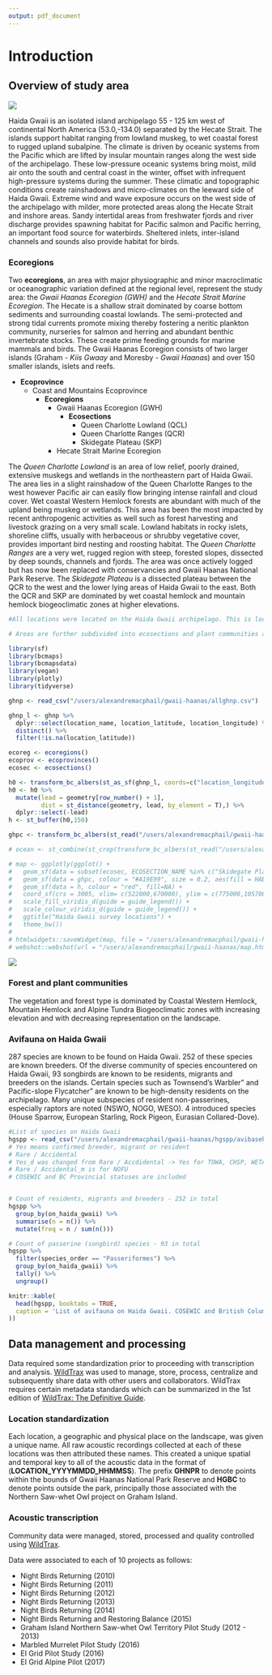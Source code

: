 ```yaml
---
output: pdf_document
---
```

# Introduction

## Overview of study area

![](images/coastal-western-hemlock.png)

Haida Gwaii is an isolated island archipelago 55 - 125 km west of continental North America (53.0,-134.0) separated by the Hecate Strait. The islands support habitat ranging from lowland muskeg, to wet coastal forest to rugged upland subalpine. The climate is driven by oceanic systems from the Pacific which are lifted by insular mountain ranges along the west side of the archipelago. These low-pressure oceanic systems bring moist, mild air onto the south and central coast in the winter, offset with infrequent high-pressure systems during the summer. These climatic and topographic conditions create rainshadows and micro-climates on the leeward side of Haida Gwaii. 
Extreme wind and wave exposure occurs on the west side of the archipelago with milder, more protected areas along the Hecate Strait and inshore areas. Sandy intertidal areas from freshwater fjords and river discharge provides spawning habitat for Pacific salmon and Pacific herring, an important food source for waterbirds. Sheltered inlets, inter-island channels and sounds also provide habitat for birds.
      
### Ecoregions
    
Two **ecoregions**, an area with major physiographic and minor macroclimatic or oceanographic variation defined at the regional level, represent the study area: the *Gwaii Haanas Ecoregion (GWH)* and the *Hecate Strait Marine Ecoregion*. The Hecate is a shallow strait dominated by coarse bottom sediments and surrounding coastal lowlands. The semi-protected and strong tidal currents promote mixing thereby fostering a neritic plankton community, nurseries for salmon and herring and abundant benthic invertebrate stocks. These create prime feeding grounds for marine mammals and birds. The Gwaii Haanas Ecoregion consists of two larger islands (Graham - *Kiis Gwaay* and Moresby - *Gwaii Haanas*) and over 150 smaller islands, islets and reefs. 

- **Ecoprovince**
  - Coast and Mountains Ecoprovince
    - **Ecoregions**
      - Gwaii Haanas Ecoregion (GWH)
        - **Ecosections**
          - Queen Charlotte Lowland (QCL)
          - Queen Charlotte Ranges (QCR)
          - Skidegate Plateau (SKP)
      - Hecate Strait Marine Ecoregion

The *Queen Charlotte Lowland* is an area of low relief, poorly drained, extensive muskegs and wetlands in the northeastern part of Haida Gwaii. The area lies in a slight rainshadow of the Queen Charlotte Ranges to the west however Pacific air can easily flow bringing intense rainfall and cloud cover. Wet coastal Western Hemlock forests are abundant with much of the upland being muskeg or wetlands. This area has been the most impacted by recent anthropogenic activities as well such as forest harvesting and livestock grazing on a very small scale. Lowland habitats in rocky islets, shoreline cliffs, usually with herbaceous or shrubby vegetative cover, provides important bird nesting and roosting habitat. The *Queen Charlotte Ranges* are a very wet, rugged region with steep, forested slopes, dissected by deep sounds, channels and fjords. The area was once actively logged but has now been replaced with conservancies and Gwaii Haanas National Park Reserve. The *Skidegate Plateau* is a dissected plateau between the QCR to the west and the lower lying areas of Haida Gwaii to the east. Both the QCR and SKP are dominated by wet coastal hemlock and mountain hemlock biogeoclimatic zones at higher elevations.

```r

#All locations were located on the Haida Gwaii archipelago. This is located within the Coast and Mountain Ecoprovince (COM), and the Gwaii Haanas (GWH) and Hecate Strait Marine Ecoregions. 

# Areas are further subdivided into ecosections and plant communities as defined by Golumbia 2001. 

library(sf)
library(bcmaps)
library(bcmapsdata)
library(vegan)
library(plotly)
library(tidyverse)

ghnp <- read_csv("/users/alexandremacphail/gwaii-haanas/allghnp.csv")

ghnp_l <- ghnp %>%
  dplyr::select(location_name, location_latitude, location_longitude) %>%
  distinct() %>%
  filter(!is.na(location_latitude))

ecoreg <- ecoregions()
ecoprov <- ecoprovinces()
ecosec <- ecosections()

h0 <- transform_bc_albers(st_as_sf(ghnp_l, coords=c("location_longitude","location_latitude"), crs=4326))
h0 <- h0 %>%
  mutate(lead = geometry[row_number() + 1],
         dist = st_distance(geometry, lead, by_element = T),) %>%
  dplyr::select(-lead)
h <- st_buffer(h0,150)

ghpc <- transform_bc_albers(st_read("/users/alexandremacphail/gwaii-haanas/gis/GHPlantCommunities_Golumbia01.shp", quiet = TRUE) %>% st_transform(crs=4326) %>% st_make_valid()) %>% na.omit()

# ocean <- st_combine(st_crop(transform_bc_albers(st_read("/users/alexandremacphail/GH/GH/gis/lhy_000h16a_e.shp", quiet=TRUE) %>% st_transform(crs=4326) %>% st_make_valid()), xmin = 529366.8, ymin = 781438.2, xmax = 748180.7, ymax = 1059955))

# map <- ggplotly(ggplot() +
#   geom_sf(data = subset(ecosec, ECOSECTION_NAME %in% c("Skidegate Plateau","Hecate Strait","Queen Charlotte Lowland","Queen Charlotte Ranges")), aes(colour = ECOSECTION_NAME, fill=NA)) +
#   geom_sf(data = ghpc, colour = "#A19E99", size = 0.2, aes(fill = HABITAT), alpha = 0.5) +
#   geom_sf(data = h, colour = "red", fill=NA) +
#   coord_sf(crs = 3005, xlim= c(522000,670000), ylim = c(775000,1057000), expand = F) +
#   scale_fill_viridis_d(guide = guide_legend()) +
#   scale_colour_viridis_d(guide = guide_legend()) + 
#   ggtitle("Haida Gwaii survey locations") +
#   theme_bw())
# 
# htmlwidgets::saveWidget(map, file = "/users/alexandremacphail/gwaii-haanas/map.html")
# webshot::webshot(url = "/users/alexandremacphail/gwaii-haanas/map.html", file = "/users/alexandremacphail/gwaii-haanas/map.png", delay = 1, zoom = 4)

```


![](map.png)


### Forest and plant communities

The vegetation and forest type is dominated by Coastal Western Hemlock, Mountain Hemlock and Alpine Tundra Biogeoclimatic zones with increasing elevation and with decreasing representation on the landscape. 

### Avifauna on Haida Gwaii

287 species are known to be found on Haida Gwaii. 252 of these species are known breeders. Of the diverse community of species encountered on Haida Gwaii, 93 songbirds are known to be residents, migrants and breeders on the islands. Certain species such as <span class="species">Townsend's Warbler"</span> and <span class="species">Pacific-slope Flycatcher"</span> are known to be high-density residents on the archipelago. Many unique subspecies of resident non-passerines, especially raptors are noted (NSWO, NOGO, WESO). 4 introduced species (House Sparrow, European Starling, Rock Pigeon, Eurasian Collared-Dove).

```r

#List of species on Haida Gwaii 
hgspp <- read_csv("/users/alexandremacphail/gwaii-haanas/hgspp/avibasehg2.csv") %>% as_tibble()
# Yes means confirmed breeder, migrant or resident
# Rare / Accidental
# Yes_d was changed from Rare / Accdidental -> Yes for TOWA, CHSP, WETA
# Rare / Accidental_m is for NOFU
# COSEWIC and BC Provincial statuses are included


# Count of residents, migrants and breeders - 252 in total
hgspp %>%
  group_by(on_haida_gwaii) %>%
  summarise(n = n()) %>%
  mutate(freq = n / sum(n()))

# Count of passerine (songbird) species - 93 in total
hgspp %>%
  filter(species_order == "Passeriformes") %>%
  group_by(on_haida_gwaii) %>%
  tally() %>%
  ungroup()

knitr::kable(
  head(hgspp, booktabs = TRUE,
  caption = 'List of avifauna on Haida Gwaii. COSEWIC and British Columbia Provincial Statuses are also included.'
))

```

## Data management and processing

Data required some standardization prior to proceeding with transcription and analysis. [WildTrax](https://www.wildtrax.ca) was used to manage, store, process, centralize and subsequently share data with other users and collaborators. WildTrax requires certain metadata standards which can be summarized in the 1st edition of [WildTrax: The Definitive Guide](https://www.wildtrax.ca/home/resources/wildtrax-guide.html). 

### Location standardization

Each <span class="jargon">location</span>, a geographic and physical place on the landscape, was given a unique name. All raw acoustic recordings collected at each of these locations was then attributed these names. This created a unique spatial and temporal key to all of the acoustic data in the format of (**LOCATION_YYYYMMDD_HHMMSS**). The prefix **GHNPR** to denote points within the bounds of Gwaii Haanas National Park Reserve and **HGBC** to denote points outside the park, principally those associated with the Northern Saw-whet Owl project on Graham Island.

### Acoustic transcription

Community data were managed, stored, processed and quality controlled using [WildTrax](https://www.wildtrax.ca). 

Data were associated to each of 10 projects as follows:

- Night Birds Returning (2010)
- Night Birds Returning (2011)
- Night Birds Returning (2012)
- Night Birds Returning (2013)
- Night Birds Returning (2014)
- Night Birds Returning and Restoring Balance (2015)
- Graham Island Northern Saw-whet Owl Territory Pilot Study (2012 - 2013)
- Marbled Murrelet Pilot Study (2016)
- EI Grid Pilot Study (2016)
- EI Grid Alpine Pilot (2017)



